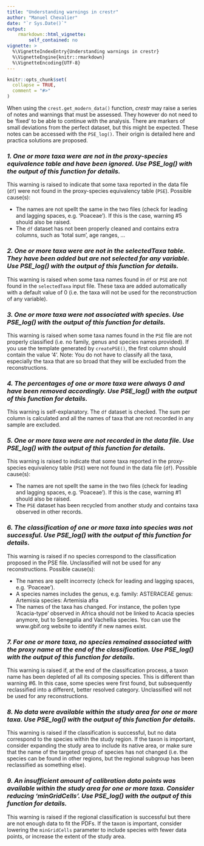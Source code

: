 ```yaml
---
title: "Understanding warnings in crestr"
author: "Manuel Chevalier"
date: "`r Sys.Date()`"
output:
    rmarkdown::html_vignette:
        self_contained: no
vignette: >
  %\VignetteIndexEntry{Understanding warnings in crestr}
  %\VignetteEngine{knitr::rmarkdown}
  %\VignetteEncoding{UTF-8}
---
```


```r
knitr::opts_chunk$set(
  collapse = TRUE,
  comment = "#>"
)
```

When using the `crest.get_modern_data()` function, _crestr_ may raise a series of notes and warnings that must be assessed. They however do not need to be 'fixed' to be able to continue with the analysis. There are markers of small deviations from the perfect dataset, but this might be expected. These notes can be accessed with the `PSE_log()`. Their origin is detailed here and practica solutions are proposed.


### _1. One or more taxa were are not in the proxy-species equivalence table and have been ignored. Use PSE_log() with the output of this function for details._

This warning is raised to indicate that some taxa reported in the data file (`df`) were not found in the proxy-species equivalency table (`PSE`). Possible cause(s):

- The names are not spellt the same in the two files (check for leading and lagging spaces, e.g. 'Poaceae '). If this is the case, warning #5 should also be raised.
- The `df` dataset has not been properly cleaned and contains extra columns, such as 'total sum', age ranges, ...



### _2. One or more taxa were are not in the selectedTaxa table. They have been added but are not selected for any variable. Use PSE_log() with the output of this function for details._

This warning is raised when some taxa names found in `df` or `PSE` are not found in the `selectedTaxa` input file. These taxa are added automatically with a default value of 0 (i.e. the taxa will not be used for the reconstruction of any variable).



### _3. One or more taxa were not associated with species. Use PSE_log() with the output of this function for details._

This warning is raised when some taxa names found in the `PSE` file are not properly classified (i.e. no family, genus and species names provided). If you use the template generated by `createPSE()`, the first column should contain the value '4'. Note: You do not have to classify all the taxa, especially the taxa that are so broad that they will be excluded from the reconstructions.



### _4. The percentages of one or more taxa were always 0 and have been removed accordingly. Use PSE_log() with the output of this function for details._

This warning is self-explanatory. The `df` dataset is checked. The sum per column is calculated and all the names of taxa that are not recorded in any sample are excluded.



### _5. One or more taxa were are not recorded in the data file. Use PSE_log() with the output of this function for details._

This warning is raised to indicate that some taxa reported in the proxy-species equivalency table (`PSE`) were not found in the data file (`df`). Possible cause(s):

- The names are not spellt the same in the two files (check for leading and lagging spaces, e.g. 'Poaceae '). If this is the case, warning #1 should also be raised.
- The `PSE` dataset has been recycled from another study and contains taxa observed in other records.



### _6. The classification of one or more taxa into species was not successful. Use PSE_log() with the output of this function for details._

This warning is raised if no species correspond to the classification proposed in the PSE file. Unclassified will not be used for any reconstructions. Possible cause(s):

- The names are spellt incorrecty (check for leading and lagging spaces, e.g. 'Poaceae ').
- A species names includes the genus, e.g. family: ASTERACEAE genus: Artemisia species: Artemisia afra
- The names of the taxa has changed. For instance, the pollen type 'Acacia-type' observed in Africa should not be linked to Acacia species anymore, but to Senegalia and Vachellia species. You can use the www.gbif.org website to identify if new names exist.



### _7. For one or more taxa, no species remained associated with the proxy name at the end of the classification. Use PSE_log() with the output of this function for details._


This warning is raised if, at the end of the classification process, a taxon name has been depleted of all its composing species. This is different than warning #6. In this case, some species were first found, but subsequently reclassified into a different, better resolved category. Unclassified will not be used for any reconstructions.



### _8. No data were available within the study area for one or more taxa. Use PSE_log() with the output of this function for details._


This warning is raised if the classification is successful, but no data correspond to the species within the study region. If the taxon is important, consider expanding the study area to include its native area, or make sure that the name of the targeted group of species has not changed (i.e. the species can be found in other regions, but the regional subgroup has been reclassified as something else).



### _9. An insufficient amount of calibration data points was available within the study area for one or more taxa. Consider reducing 'minGridCells'. Use PSE_log() with the output of this function for details._

This warning is raised if the regional classification is successful but there are not enough data to fit the PDFs. If the taxon is important, consider lowering the `minGridCells` parameter to include species with fewer data points, or increase the extent of the study area.













<br >
